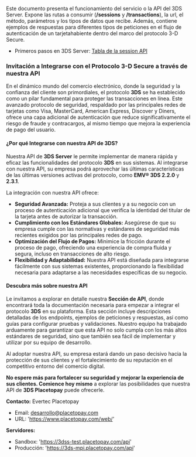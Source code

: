 Este documento presenta el funcionamiento del servicio o la API del 3DS Server. Expone las rutas a consumir (**/sessions** y **/transactions**), la url, el método, parámetros y los tipos de datos que recibe. Además, contiene ejemplos de respuestas para diferentes tipos de peticiones en el flujo de autenticación de un tarjetahabiente dentro del marco del protocolo 3-D Secure.

- Primeros pasos en 3DS Server: [Tabla de la session API](/three-d-s-server/api/sessions/rules)

### Invitación a Integrarse con el Protocolo 3-D Secure a través de nuestra API

En el dinámico mundo del comercio electrónico, donde la seguridad y la confianza del cliente son primordiales, el protocolo **3DS** se ha establecido como un pilar fundamental para proteger las transacciones en línea. Este avanzado protocolo de seguridad, respaldado por las principales redes de tarjetas como Visa, MasterCard, American Express, Discover y Diners, ofrece una capa adicional de autenticación que reduce significativamente el riesgo de fraude y contracargos, al mismo tiempo que mejora la experiencia de pago del usuario.

#### ¿Por qué Integrarse con nuestra API de 3DS?

Nuestra API de **3DS Server** le permite implementar de manera rápida y eficaz las funcionalidades del protocolo **3DS** en sus sistemas. Al integrarse con nuestra API, su empresa podrá aprovechar las últimas características de las últimas versiones activas del protocolo, como **EMV® 3DS 2.2.0** y **2.3.1**.

La integración con nuestra API ofrece:

- **Seguridad Avanzada:** Proteja a sus clientes y a su negocio con un proceso de autenticación adicional que verifica la identidad del titular de la tarjeta antes de autorizar la transacción.
- **Cumplimiento con los Estándares Globales:** Asegúrese de que su empresa cumple con las normativas y estándares de seguridad más recientes exigidos por las principales redes de pago.
- **Optimización del Flujo de Pagos:** Minimice la fricción durante el proceso de pago, ofreciendo una experiencia de compra fluida y segura, incluso en transacciones de alto riesgo.
- **Flexibilidad y Adaptabilidad:** Nuestra API está diseñada para integrarse fácilmente con sus sistemas existentes, proporcionando la flexibilidad necesaria para adaptarse a las necesidades específicas de su negocio.

#### Descubra más sobre nuestra API

Le invitamos a explorar en detalle nuestra **Sección de API**, donde encontrará toda la documentación necesaria para empezar a integrar el protocolo **3DS** en su plataforma. Esta sección incluye descripciones detalladas de los endpoints, ejemplos de peticiones y respuestas, así como guías para configurar pruebas y validaciones. Nuestro equipo ha trabajado arduamente para garantizar que esta API no solo cumpla con los más altos estándares de seguridad, sino que también sea fácil de implementar y utilizar por su equipo de desarrollo.

Al adoptar nuestra API, su empresa estará dando un paso decisivo hacia la protección de sus clientes y el fortalecimiento de su reputación en el competitivo entorno del comercio digital.

**No espere más para fortalecer su seguridad y mejorar la experiencia de sus clientes. Comience hoy mismo** a explorar las posibilidades que nuestra API de **3DS Placetopay** puede ofrecerle.


**Contacto:**
   Evertec Placetopay
 - Email: desarrollo@placetopay.com
 - URL: 'https://www.placetopay.com/web/'

**Servidores:**
  - Sandbox: 'https://3dss-test.placetopay.com/api'
  - Producción: 'https://3ds-mpi.placetopay.com/api'